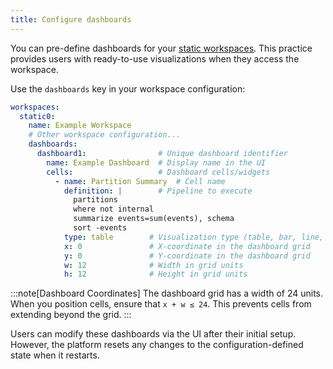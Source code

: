 ```yaml
---
title: Configure dashboards
---
```


You can pre-define dashboards for your [static
workspaces](/guides/platform-management/configure-workspaces#define-static-workspaces). This practice
provides users with ready-to-use visualizations when they access the workspace.

Use the `dashboards` key in your workspace configuration:

```yaml title="workspace.yaml"
workspaces:
  static0:
    name: Example Workspace
    # Other workspace configuration...
    dashboards:
      dashboard1:                # Unique dashboard identifier
        name: Example Dashboard  # Display name in the UI
        cells:                   # Dashboard cells/widgets
          - name: Partition Summary  # Cell name
            definition: |        # Pipeline to execute
              partitions
              where not internal
              summarize events=sum(events), schema
              sort -events
            type: table        # Visualization type (table, bar, line, etc.)
            x: 0               # X-coordinate in the dashboard grid
            y: 0               # Y-coordinate in the dashboard grid
            w: 12              # Width in grid units
            h: 12              # Height in grid units
```

:::note[Dashboard Coordinates]
The dashboard grid has a width of 24 units. When you position cells, ensure
that `x + w ≤ 24`. This prevents cells from extending beyond the grid.
:::

Users can modify these dashboards via the UI after their initial setup.
However, the platform resets any changes to the configuration-defined state
when it restarts.

